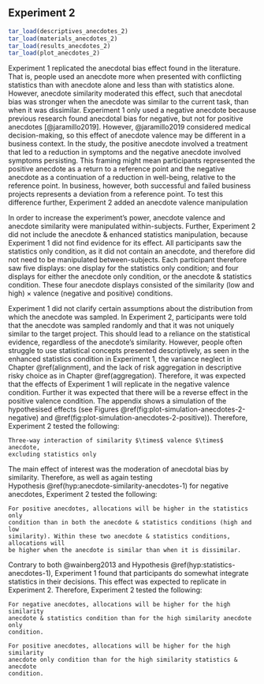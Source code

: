 ## Experiment 2 {#anecdotes-2}

```r
tar_load(descriptives_anecdotes_2)
tar_load(materials_anecdotes_2)
tar_load(results_anecdotes_2)
tar_load(plot_anecdotes_2)
```

Experiment 1 replicated the anecdotal bias effect found in the literature. That
is, people used an anecdote more when presented with conflicting statistics than
with anecdote alone and less than with statistics alone. However, anecdote
similarity moderated this effect, such that anecdotal bias was stronger when the
anecdote was similar to the current task, than when it was dissimilar.
Experiment 1 only used a negative anecdote because previous research found
anecdotal bias for negative, but not for positive anecdotes [@jaramillo2019].
However, @jaramillo2019 considered medical decision-making, so this effect of
anecdote valence may be different in a business context. In the study, the
positive anecdote involved a treatment that led to a reduction in symptoms and
the negative anecdote involved symptoms persisting. This framing might mean
participants represented the positive anecdote as a return to a reference point
and the negative anecdote as a continuation of a reduction in well-being,
relative to the reference point. In business, however, both successful and
failed business projects represents a deviation from a reference point. To test
this difference further, Experiment 2 added an anecdote valence manipulation

In order to increase the experiment's power, anecdote valence and anecdote
similarity were manipulated within-subjects. Further, Experiment 2 did not
include the anecdote & enhanced statistics manipulation, because Experiment 1
did not find evidence for its effect. All participants saw the statistics only
condition, as it did not contain an anecdote, and therefore did not need to be
manipulated between-subjects. Each participant therefore saw five displays: one
display for the statistics only condition; and four displays for either the
anecdote only condition, or the anecdote & statistics condition. These four
anecdote displays consisted of the similarity (low and high) $\times$ valence
(negative and positive) conditions.

Experiment 1 did not clarify certain assumptions about the distribution from
which the anecdote was sampled. In Experiment 2, participants were told that the
anecdote was sampled randomly and that it was not uniquely similar to the target
project. This should lead to a reliance on the statistical evidence, regardless
of the anecdote's similarity. However, people often struggle to use statistical
concepts presented descriptively, as seen in the enhanced statistics condition
in Experiment 1, the variance neglect in Chapter \@ref(alignment), and the lack
of risk aggregation in descriptive risky choice as in
Chapter \@ref(aggregation). Therefore, it was expected that the effects of
Experiment 1 will replicate in the negative valence condition. Further it was
expected that there will be a reverse effect in the positive valence condition.
The appendix shows a simulation of the hypothesised effects (see
Figures \@ref(fig:plot-simulation-anecdotes-2-negative)
and \@ref(fig:plot-simulation-anecdotes-2-positive)). Therefore, Experiment 2
tested the following:

``` hypothesis
Three-way interaction of similarity $\times$ valence $\times$ anecdote,
excluding statistics only
```

The main effect of interest was the moderation of anecdotal bias by similarity.
Therefore, as well as again testing
Hypothesis \@ref(hyp:anecdote-similarity-anecdotes-1) for negative anecdotes,
Experiment 2 tested the following:

``` hypothesis
For positive anecdotes, allocations will be higher in the statistics only
condition than in both the anecdote & statistics conditions (high and low
similarity). Within these two anecdote & statistics conditions, allocations will
be higher when the anecdote is similar than when it is dissimilar.
```

Contrary to both @wainberg2013 and Hypothesis \@ref(hyp:statistics-anecdotes-1),
Experiment 1 found that participants do somewhat integrate statistics in their
decisions. This effect was expected to replicate in Experiment 2. Therefore,
Experiment 2 tested the following:

``` hypothesis
For negative anecdotes, allocations will be higher for the high similarity
anecdote & statistics condition than for the high similarity anecdote only
condition.
```

``` hypothesis
For positive anecdotes, allocations will be higher for the high similarity
anecdote only condition than for the high similarity statistics & anecdote
condition.
```

